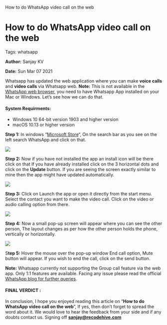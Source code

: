    How to do WhatsApp video call on the web

How to do WhatsApp video call on the web
========================================

Tags: whatsapp

**Author:** Sanjay KV

**Date:** Sun Mar 07 2021

Whatsapp has updated the web application where you can make **voice calls** and **video calls** via Whatsapp web. **Note:** This is not available in the [WhatsApp web browser](https://web.whatsapp.com/), you need to have Whatsapp App installed on your Mac or Windows. Let’s see how we can do that.

#### System Requirments:

*   Windows 10 64-bit version 1903 and higher version
*   macOS 10.13 or higher version

**Step 1:** In windows “[Microsoft Store](https://www.microsoft.com/en-us/p/whatsapp-desktop/9nksqgp7f2nh)“, On the search bar as you see on the left search WhatsApp and click on that.

![](https://recodehive.com/wp-content/uploads/2021/03/image-1-1024x337.png)

**Step 2:** Now if you have not installed the app an install icon will be there click on that If you have already installed click on the 3 horizontal dots and click on the **Update** button. If you are seeing the screen exactly similar to mine then the app might have updated automatically.

![](https://recodehive.com/wp-content/uploads/2021/03/Whatsapp-Web-calling-1-1024x276.png)

**Step 3:** Click on Launch the app or open it directly from the start menu. Select the contact you want to make the video call. Click on the video or audio calling option from there.

![](https://recodehive.com/wp-content/uploads/2021/03/image-2-1024x337.png)

**Step 4:** Now a small pop-up screen will appear where you can see the other person, The layout changes as per how the other person holds the phone, vertically or horizontally.

![](https://recodehive.com/wp-content/uploads/2021/03/image-5-1024x420.png)

S**tep 5:** Hover the mouse over the pop-up window End call option, Mute button will appear. If you wish to end the call, click on the send button.

**Note:** Whatsapp currently not supporting the Group call feature via the web app. Only 1:1 features are available. Facing any issue please read the official [WhatsApp blog for further queries](https://faq.whatsapp.com/web/voice-and-video-calls/about-desktop-calling/?lang=en).

#### FINAL VERDICT :

In conclusion, I hope you enjoyed reading this article on “**How to do WhatsApp video call on the web**”, If yes, then don’t forget to spread the word about it. We would love to hear the feedback from your side and if any doubts contact us. Signing off **[sanjay@recodehive.com](https://recodehive.com/about-us/)**